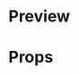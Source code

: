 
<Meta title="CardList" />

# Preview

<Preview>
  <Story
    name="CardList"
    parameters={{
      design: {
        type: "figma",
        url:
          "https://www.figma.com/file/JdbljcIvyMoEVsBZgsg7bbu8/1.-Apps-StyleguonPressParame-and-Components?node-onPressParam=2690%3A217",
      },
    }}
  >
    <View>
      <View style={{ marginTop: Spacing.sp3 }}>
        <CardList
          direction="horizontal"
          size="large"
          data={[
            {
              image: {
                uri:
                  "https://mediabank.valkenhorst.nl/imagebank/images/263/image86596/c789x2500.png",
              },
              imageHeader: "Header text",
              header: "Sprightly Spring",
              subHeader: "Available for 37 hotels",
            },
            {
              image: {
                uri:
                  "https://mediabank.valkenhorst.nl/imagebank/images/263/image86596/c789x2500.png",
              },
              imageHeader: "Header text",
              header: "Sprightly Spring",
              subHeader: "Available for 37 hotels",
            },
            {
              image: {
                uri:
                  "https://mediabank.valkenhorst.nl/imagebank/images/263/image86596/c789x2500.png",
              },
              imageHeader: "Header text",
              header: "Sprightly Spring",
              subHeader: "Available for 37 hotels",
            },
          ]}
        />
      </View>
      <View style={{ marginTop: Spacing.sp3 }}>
        <CardList
          direction="vertical"
          size="small"
          data={[
            {
              image: {
                uri:
                  "https://mediabank.valkenhorst.nl/imagebank/images/263/image86596/c789x2500.png",
              },
              header: "Sprightly Spring",
              onPressParam: "4",
              subHeader: "Available for 37 hotels",
            },
            {
              image: {
                uri:
                  "https://mediabank.valkenhorst.nl/imagebank/images/263/image86596/c789x2500.png",
              },
              header: "Longer text triggers ellipsis mode",
              onPressParam: "5",
              subHeader: "Available for 37 hotels",
            },
            {
              image: {
                uri:
                  "https://mediabank.valkenhorst.nl/imagebank/images/263/image86596/c789x2500.png",
              },
              header: "Sprightly Spring",
              onPressParam: "6",
              subHeader: "Available for 37 hotels",
            },
          ]}
        />
      </View>
      <View style={{ marginTop: Spacing.sp3 }}>
        <CardList
          direction="vertical"
          size="tiny"
          data={[
            {
              image: {
                uri:
                  "https://mediabank.valkenhorst.nl/imagebank/images/263/image86596/c789x2500.png",
              },
              header: "Sprightly Spring",
              onPressParam: "7",
              subHeader: "Beschikbaar voor 37 hotels",
            },
          ]}
          style={{ paddingVertical: Spacing.sp10 }}
        />
      </View>
      <View style={{ marginTop: Spacing.sp3 }}>
        <CardList
          direction="vertical"
          size="medium"
          data={[
            {
              image: {
                uri:
                  "https://mediabank.valkenhorst.nl/imagebank/images/263/image86596/c789x2500.png",
              },
              imageHeader: "Header text",
              onPressParam: "8",
              header: "Sprightly Spring",
              subHeader: "Available for 37 hotels",
              buttonText: "Proceed",
            },
          ]}
        />
      </View>
    </View>
  </Story>
</Preview>

# Props

<Props of={CardList} />
